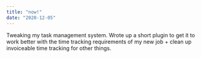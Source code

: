 ```yaml
---
title: "now!"
date: "2020-12-05"
---
```

Tweaking my task management system. Wrote up a short plugin to get it to work better with the time tracking requirements of my new job + clean up invoiceable time tracking for other things.